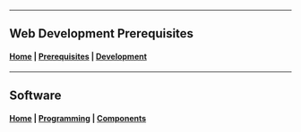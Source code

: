 
<PageTitle />

---

## Web Development Prerequisites

#### [Home](/) | [Prerequisites](/Create/prerequisites) |  [Development](/Development/development)

---

## Software

#### [Home](/) | [Programming](/Create/Software/programming) | [Components](/Create/Software/webcomptech)